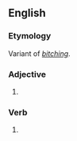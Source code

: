 {{also|bitchin}}
==English==

===Etymology===
Variant of ''[[bitching]]''.

===Adjective===
{{en-adj}}

# {{alternative spelling of|bitching||excellent|lang=en}}

===Verb===
{{head|en|present participle}}

# {{alternative spelling of|bitching|lang=en}}